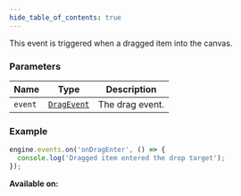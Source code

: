 ```yaml
---
hide_table_of_contents: true
---
```



This event is triggered when a dragged item into the canvas.

### Parameters

| Name    | Type                                | Description     |
| ------- | ----------------------------------- | --------------- |
| `event` | [`DragEvent`](/sdk/types/DragEvent) | The drag event. |

### Example

```js
engine.events.on('onDragEnter', () => {
  console.log('Dragged item entered the drop target');
});
```

**Available on:** <ClientTag />
